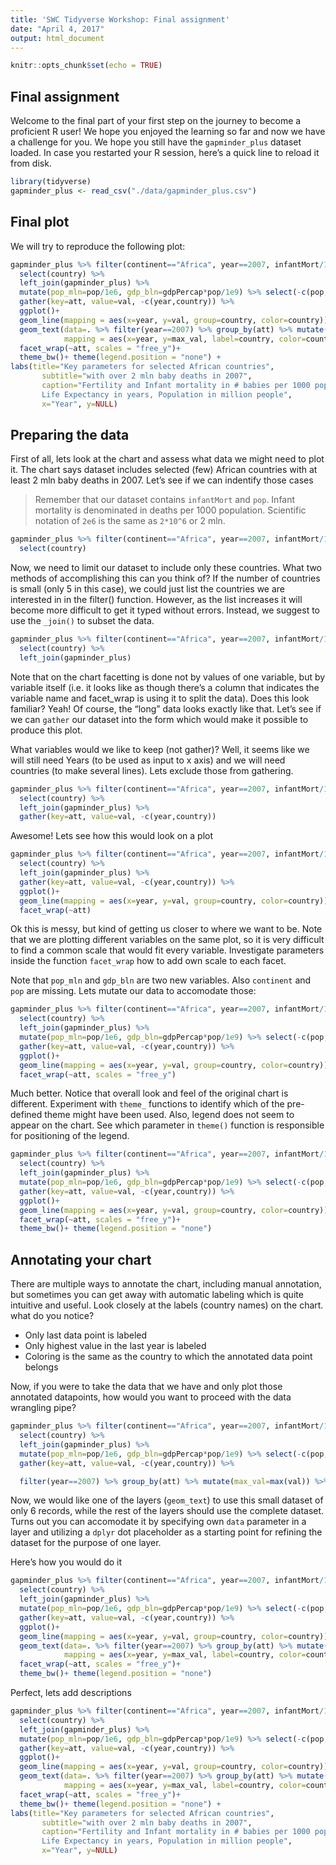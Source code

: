 ```yaml
---
title: 'SWC Tidyverse Workshop: Final assignment'
date: "April 4, 2017"
output: html_document
---
```


```r
knitr::opts_chunk$set(echo = TRUE)
```

## Final assignment

Welcome to the final part of your first step on the journey to become a proficient R user! We hope you enjoyed the learning so far and now we have a challenge for you. We hope you still have the `gapminder_plus` dataset loaded. In case you restarted your R session, here's a quick line to reload it from disk.

```r
library(tidyverse)
gapminder_plus <- read_csv("./data/gapminder_plus.csv")
```

## Final plot

We will try to reproduce the following plot:

```r
gapminder_plus %>% filter(continent=="Africa", year==2007, infantMort/1000*pop/10^6>2) %>% 
  select(country) %>% 
  left_join(gapminder_plus) %>% 
  mutate(pop_mln=pop/1e6, gdp_bln=gdpPercap*pop/1e9) %>% select(-c(pop,continent)) %>% 
  gather(key=att, value=val, -c(year,country)) %>% 
  ggplot()+
  geom_line(mapping = aes(x=year, y=val, group=country, color=country))+
  geom_text(data=. %>% filter(year==2007) %>% group_by(att) %>% mutate(max_val=max(val)) %>% filter(val==max_val),
            mapping = aes(x=year, y=max_val, label=country, color=country), hjust="right")+
  facet_wrap(~att, scales = "free_y")+
  theme_bw()+ theme(legend.position = "none") + 
labs(title="Key parameters for selected African countries",
       subtitle="with over 2 mln baby deaths in 2007",
       caption="Fertility and Infant mortality in # babies per 1000 population, GDP in USD mln, GDP per capita in USD, 
       Life Expectancy in years, Population in million people",
       x="Year", y=NULL) 
```

## Preparing the data

First of all, lets look at the chart and assess what data we might need to plot it. The chart says dataset includes selected (few) African countries with at least 2 mln baby deaths in 2007. Let's see if we can indentify those cases

> Remember that our dataset contains `infantMort` and `pop`. Infant mortality is denominated in deaths per 1000 population. Scientific notation of `2e6` is the same as `2*10^6` or 2 mln.

```r
gapminder_plus %>% filter(continent=="Africa", year==2007, infantMort/1000*pop>2e6) %>% 
  select(country) 
```

Now, we need to limit our dataset to include only these countries. What two methods of accomplishing this can you think of? If the number of countries is small (only 5 in this case), we could just list the countries we are interested in in the filter() function. However, as the list increases it will become more difficult to get it typed without errors. Instead, we suggest to use the `_join()` to subset the data.

```r
gapminder_plus %>% filter(continent=="Africa", year==2007, infantMort/1000*pop/10^6>2) %>% 
  select(country) %>% 
  left_join(gapminder_plus)
```

Note that on the chart facetting is done not by values of one variable, but by variable itself (i.e. it looks like as though there's a column that indicates the variable name and facet_wrap is using it to split the data). Does this look familiar? Yeah! Of course, the "long" data looks exactly like that. Let's see if we can `gather` our dataset into the form which would make it possible to produce this plot. 

What variables would we like to keep (not gather)? Well, it seems like we will still need Years (to be used as input to x axis) and we will need countries (to make several lines). Lets exclude those from gathering.

```r
gapminder_plus %>% filter(continent=="Africa", year==2007, infantMort/1000*pop/10^6>2) %>% 
  select(country) %>% 
  left_join(gapminder_plus) %>% 
  gather(key=att, value=val, -c(year,country))
```

Awesome! Lets see how this would look on a plot

```r
gapminder_plus %>% filter(continent=="Africa", year==2007, infantMort/1000*pop/10^6>2) %>% 
  select(country) %>% 
  left_join(gapminder_plus) %>% 
  gather(key=att, value=val, -c(year,country)) %>% 
  ggplot()+
  geom_line(mapping = aes(x=year, y=val, group=country, color=country))+
  facet_wrap(~att)
```

Ok this is messy, but kind of getting us closer to where we want to be. Note that we are plotting different variables on the same plot, so it is very difficult to find a common scale that would fit every variable. Investigate parameters inside the function `facet_wrap` how to add own scale to each facet.

Note that `pop_mln` and `gdp_bln` are two new variables. Also `continent` and `pop` are missing. Lets mutate our data to accomodate those:

```r
gapminder_plus %>% filter(continent=="Africa", year==2007, infantMort/1000*pop/10^6>2) %>% 
  select(country) %>% 
  left_join(gapminder_plus) %>% 
  mutate(pop_mln=pop/1e6, gdp_bln=gdpPercap*pop/1e9) %>% select(-c(pop,continent)) %>% 
  gather(key=att, value=val, -c(year,country)) %>% 
  ggplot()+
  geom_line(mapping = aes(x=year, y=val, group=country, color=country))+
  facet_wrap(~att, scales = "free_y")
```

Much better. Notice that overall look and feel of the original chart is different. Experiment with `theme_` functions to identify which of the pre-defined theme might have been used. Also, legend does not seem to appear on the chart. See which parameter in `theme()` function is responsible for positioning of the legend.

```r
gapminder_plus %>% filter(continent=="Africa", year==2007, infantMort/1000*pop/10^6>2) %>% 
  select(country) %>% 
  left_join(gapminder_plus) %>% 
  mutate(pop_mln=pop/1e6, gdp_bln=gdpPercap*pop/1e9) %>% select(-c(pop,continent)) %>% 
  gather(key=att, value=val, -c(year,country)) %>% 
  ggplot()+
  geom_line(mapping = aes(x=year, y=val, group=country, color=country))+
  facet_wrap(~att, scales = "free_y")+
  theme_bw()+ theme(legend.position = "none") 
```

## Annotating your chart

There are multiple ways to annotate the chart, including manual annotation, but sometimes you can get away with automatic labeling which is quite intuitive and useful. Look closely at the labels (country names) on the chart. what do you notice?

 - Only last data point is labeled
 - Only highest value in the last year is labeled
 - Coloring is the same as the country to which the annotated data point belongs
 
 Now, if you were to take the data that we have and only plot those annotated datapoints, how would you want to proceed with the data wrangling pipe?
 
```r
gapminder_plus %>% filter(continent=="Africa", year==2007, infantMort/1000*pop/10^6>2) %>% 
  select(country) %>% 
  left_join(gapminder_plus) %>% 
  mutate(pop_mln=pop/1e6, gdp_bln=gdpPercap*pop/1e9) %>% select(-c(pop,continent)) %>% 
  gather(key=att, value=val, -c(year,country)) %>% 

  filter(year==2007) %>% group_by(att) %>% mutate(max_val=max(val)) %>% filter(val==max_val)

```

Now, we would like one of the layers (`geom_text`) to use this small dataset of only 6 records, while the rest of the layers should use the complete dataset. Turns out you can accomodate it by specifying own `data` parameter in a layer and utilizing a `dplyr` dot placeholder as a starting point for refining the dataset for the purpose of one layer.

Here's how you would do it

```r
gapminder_plus %>% filter(continent=="Africa", year==2007, infantMort/1000*pop/10^6>2) %>% 
  select(country) %>% 
  left_join(gapminder_plus) %>% 
  mutate(pop_mln=pop/1e6, gdp_bln=gdpPercap*pop/1e9) %>% select(-c(pop,continent)) %>% 
  gather(key=att, value=val, -c(year,country)) %>% 
  ggplot()+
  geom_line(mapping = aes(x=year, y=val, group=country, color=country))+
  geom_text(data=. %>% filter(year==2007) %>% group_by(att) %>% mutate(max_val=max(val)) %>% filter(val==max_val),
            mapping = aes(x=year, y=max_val, label=country, color=country), hjust="right")+
  facet_wrap(~att, scales = "free_y")+
  theme_bw()+ theme(legend.position = "none") 
```

Perfect, lets add descriptions

```r
gapminder_plus %>% filter(continent=="Africa", year==2007, infantMort/1000*pop/10^6>2) %>% 
  select(country) %>% 
  left_join(gapminder_plus) %>% 
  mutate(pop_mln=pop/1e6, gdp_bln=gdpPercap*pop/1e9) %>% select(-c(pop,continent)) %>% 
  gather(key=att, value=val, -c(year,country)) %>% 
  ggplot()+
  geom_line(mapping = aes(x=year, y=val, group=country, color=country))+
  geom_text(data=. %>% filter(year==2007) %>% group_by(att) %>% mutate(max_val=max(val)) %>% filter(val==max_val),
            mapping = aes(x=year, y=max_val, label=country, color=country), hjust="right")+
  facet_wrap(~att, scales = "free_y")+
  theme_bw()+ theme(legend.position = "none") + 
labs(title="Key parameters for selected African countries",
       subtitle="with over 2 mln baby deaths in 2007",
       caption="Fertility and Infant mortality in # babies per 1000 population, GDP in USD mln, GDP per capita in USD, 
       Life Expectancy in years, Population in million people",
       x="Year", y=NULL)
```

